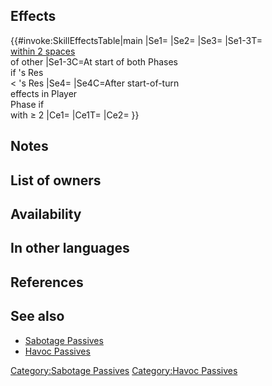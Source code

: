 {{Passive
|name=Spd/Res Havoc
|type=B
|exclusive=0
|canUseWeapon={{WeaponList|All}}
|canUseMove={{MoveList|Infantry,Flying}}
|properties=random_owner
|1name=Spd/Res Havoc
|alt1name=Spd Res Havoc
|1tagid=SID_速さ魔防の大混乱
|1effect=At start of player phase or enemy phase, inflicts Spd/Res-7,【Sabotage】, and【Schism】on foes with Res < unit's Res that are within 2 spaces of another foe through their next actions.<br><br>After start-of-turn skills trigger on unit's player phase, if the number of foes with the 【Sabotage】effect active on the map ≥ 2, grants 【Canto (１)】to unit for 1 turn.<br><br>Inflicts Spd/Res-4 on foe and deals damage = 20% of unit's Res during combat (excluding area-of-effect Specials).<br><br>【Sabotage】<br>Inflicts penalty on unit's Atk/Spd/Def/Res during combat = highest penalty on each stat between unit and allies within 2 spaces of unit through its next action. Calculates each stat penalty independently.<br><br>【Schism】<br>Neutralizes Triangle Attack, Dual Strike, and Pathfinder effects active on unit through unit's next action. Unit is excluded from ally Triangle Attack and Dual Strike effects calculated using numbers of allies. When this status (Schism) is neutralized, Triangle Attack, Dual Strike, and Pathfinder effects are also neutralized.<br><br>【Canto (１)】<br>After an attack, Assist skill, or structure destruction, unit can move １ space(s). (Once per turn. Only highest value applied. Does not stack.)
|1cost=300
|1required=Sabotage Spd 3;Sabotage Res 3
}}
==Effects==
{{#invoke:SkillEffectsTable|main
|Se1={{Eft|Penalties|Spd/Res|7}}
|Se2={{SEt|Sabotage}}
|Se3={{SEt|Schism}}
|Se1-3T={{Tgt|Foes}}<br>[[within 2 spaces]]<br>of other {{Tgt|Foes}}
|Se1-3C=At start of both Phases<br>if {{Tgt|Foe}}'s Res<br>< {{Tgt|Unit}}'s Res
|Se4={{SEt|Canto (1)}}
|Se4C=After start-of-turn<br>effects in Player<br>Phase if {{Tgt|Foes}}<br>with {{SEt|Sabotage}} ≥ 2
|Ce1={{Eft|Temporary debuffs|Spd/Res|4}}
|Ce1T={{Tgt|Foe}}
|Ce2={{Eft|Damage Boost|20% of {{Tgt|Unit}}'s Res}}
}}
==Notes==
{{Penalties}}
{{Sabotage}}
{{Schism}}
{{Canto|1|statusEffect=1}}
{{Temporary debuffs}}
{{DamageBoost}}
==List of owners==
{{Skill Hero List}}
==Availability==
{{PassiveFocusList}}
{{PassiveDistributionList}}
{{PassiveCombatManualList}}
==In other languages==
{{OtherLanguages
|english=Spd/Res Havoc
|japanese=速さ魔防の大混乱
|german=Ges./Res.-Tumult
|spanishEU=Estrago Vel/Res
|spanishLA=Estrago Vel./Res.
|french=Pagaille Vit/Rés
|italian=Crollo Vel/Res
|chineseTW=速度魔防大擾亂
|portuguese=Estrago Vel./Res.
}}

==References==
<references/>
==See also==
{{See also skills|cond=(Description LIKE '%【Schism】%' OR Description LIKE '%number of foes with%active%' OR Description LIKE '%active on foe and any foe within _ spaces of foe%' OR Description LIKE '%number of foes within _ spaces of target with %') AND Exclusive='1'}}
* [[Sabotage Passives]]
* [[Havoc Passives]]
{{Passives Navbox|B}}
[[Category:Sabotage Passives]]
[[Category:Havoc Passives]]